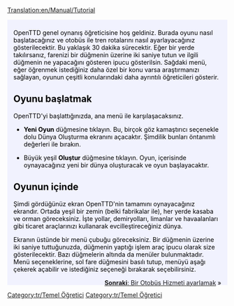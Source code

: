 [[Translation:en/Manual/Tutorial]]

{{en/Tabs|5|1
|Öğretici|1. Başlangıç<!--
-->|Öğretici/Otobüsler/Tr|2. Otobüsler<!--
-->|Öğretici/Trenler/Tr|3. Trenler<!--
-->|Öğretici/Uçaklar/Tr|4. Uçaklar<!--
-->|Öğretici/Sonuç/Tr|5. Sonuç}}
<div style="padding:.5em 1em 1em 1em; border-top:none; background-color:#f1f2fe; color:#000;">
{{tr/Öğretici}}
[[Category:tr/Temel Öğretici]]
OpenTTD genel oynanış öğreticisine hoş geldiniz. Burada oyunu nasıl başlatacağınız ve otobüs ile tren rotalarını nasıl ayarlayacağınız gösterilecektir. Bu yaklaşık 30 dakika sürecektir. Eğer bir yerde takılırsanız, farenizi bir düğmenin üzerine iki saniye tutun ve ilgili düğmenin ne yapacağını gösteren ipucu gösterilsin. Sağdaki menü, eğer öğrenmek istediğiniz daha özel bir konu varsa araştırmanızı sağlayan, oyunun çeşitli konularındaki daha ayrıntılı öğreticileri gösterir.
==Oyunu başlatmak==
{{en/Phototable|[[File:en/Main menu new game.png|Ana menü]]|OpenTTD ana menüsü|center}}
OpenTTD'yi başlattığınızda, ana menü ile karşılaşacaksınız.

*'''Yeni Oyun''' düğmesine tıklayın. Bu, birçok göz kamaştırıcı seçenekle dolu Dünya Oluşturma ekranını açacaktır. Şimdilik bunları öntanımlı değerleri ile bırakın. 
{{en/Phototable|[[File:en/Worldgenerationdialog.png|Dünya Oluşturma penceresi]]|Dünya Oluşturma penceresi. Üstteki dört resim, iklimi değiştirmenizi sağlar. Bu öğretici için tüm seçenekleri olduğu gibi bırakacağız.|center}}

*Büyük yeşil '''Oluştur''' düğmesine tıklayın. Oyun, içerisinde oynayacağınız yeni bir dünya oluşturacak ve oyun başlayacaktır.

==Oyunun içinde==
{{en/Phototable|[[File:en/Aftergamestart.png|başladıktan sonra]]|Oyun başladıktan hemen sonra.|right}}
Şimdi gördüğünüz ekran OpenTTD'nin tamamını oynayacağınız ekrandır. Ortada yeşil bir zemin (belki fabrikalar ile), her yerde kasaba ve orman göreceksiniz. İşte yollar, demiryolları, limanlar ve havaalanları gibi ticaret araçlarınızı kullanarak evcilleştireceğiniz dünya. 

Ekranın üstünde bir menü çubuğu göreceksiniz. Bir düğmenin üzerine iki saniye tuttuğunuzda, düğmenin yaptığı işlem araç ipucu olarak size gösterilecektir. Bazı düğmelerin altında da menüler bulunmaktadır. Menü seçeneklerine, sol fare düğmesini basılı tutup, menüyü aşağı çekerek açabilir ve istediğiniz seçeneği bırakarak seçebilirsiniz.
<br style="clear:both;">


<span style="float: right">[[tr/Öğretici/Otobüsler|'''Sonraki''': Bir Otobüs Hizmeti ayarlamak]] &raquo;</span>
</div>
[[Category:tr/Temel Öğretici]]